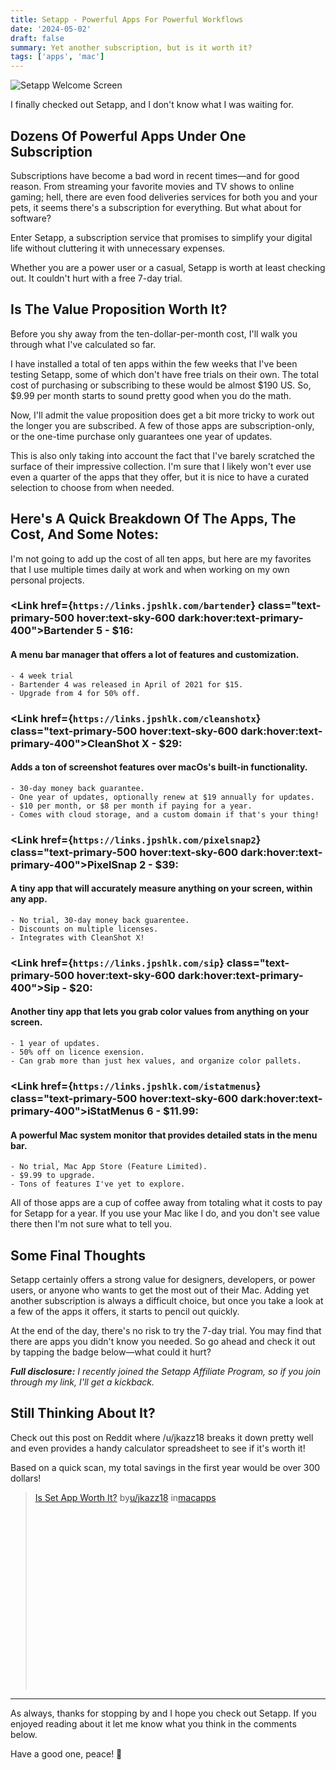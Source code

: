 ```yaml
---
title: Setapp - Powerful Apps For Powerful Workflows
date: '2024-05-02'
draft: false
summary: Yet another subscription, but is it worth it?
tags: ['apps', 'mac']
---
```



![Setapp Welcome Screen](../../assets/setapp-welcome.png)

I finally checked out Setapp, and I don't know what I was waiting for.

## Dozens Of Powerful Apps Under One Subscription

Subscriptions have become a bad word in recent times—and for good reason. From streaming your favorite movies and TV shows to online gaming; hell, there are even food deliveries services for both you and your pets, it seems there's a subscription for everything. But what about for software?

Enter Setapp, a subscription service that promises to simplify your digital life without cluttering it with unnecessary expenses.

Whether you are a power user or a casual, Setapp is worth at least checking out. It couldn't hurt with a free 7-day trial.

## Is The Value Proposition Worth It?

Before you shy away from the ten-dollar-per-month cost, I'll walk you through what I've calculated so far.

I have installed a total of ten apps within the few weeks that I've been testing Setapp, some of which don't have free trials on their own. The total cost of purchasing or subscribing to these would be almost $190 US. So, $9.99 per month starts to sound pretty good when you do the math.

Now, I'll admit the value proposition does get a bit more tricky to work out the longer you are subscribed. A few of those apps are subscription-only, or the one-time purchase only guarantees one year of updates.

This is also only taking into account the fact that I've barely scratched the surface of their impressive collection. I'm sure that I likely won't ever use even a quarter of the apps that they offer, but it is nice to have a curated selection to choose from when needed.

## Here's A Quick Breakdown Of The Apps, The Cost, And Some Notes:

I'm not going to add up the cost of all ten apps, but here are my favorites that I use multiple times daily at work and when working on my own personal projects.

### <Link href={`https://links.jpshlk.com/bartender`} class="text-primary-500 hover:text-sky-600 dark:hover:text-primary-400">Bartender 5 - $16:</Link>

#### A menu bar manager that offers a lot of features and customization.
    - 4 week trial
    - Bartender 4 was released in April of 2021 for $15.
    - Upgrade from 4 for 50% off.

### <Link href={`https://links.jpshlk.com/cleanshotx`} class="text-primary-500 hover:text-sky-600 dark:hover:text-primary-400">CleanShot X - $29:</Link>

#### Adds a ton of screenshot features over macOs's built-in functionality.
    - 30-day money back guarantee.
    - One year of updates, optionally renew at $19 annually for updates.
    - $10 per month, or $8 per month if paying for a year.
    - Comes with cloud storage, and a custom domain if that's your thing!

### <Link href={`https://links.jpshlk.com/pixelsnap2`} class="text-primary-500 hover:text-sky-600 dark:hover:text-primary-400">PixelSnap 2 - $39:</Link>

#### A tiny app that will accurately measure anything on your screen, within any app.
    - No trial, 30-day money back guarentee.
    - Discounts on multiple licenses.
    - Integrates with CleanShot X!

### <Link href={`https://links.jpshlk.com/sip`} class="text-primary-500 hover:text-sky-600 dark:hover:text-primary-400">Sip - $20:</Link>

#### Another tiny app that lets you grab color values from anything on your screen.
    - 1 year of updates.
    - 50% off on licence exension.
    - Can grab more than just hex values, and organize color pallets.

### <Link href={`https://links.jpshlk.com/istatmenus`} class="text-primary-500 hover:text-sky-600 dark:hover:text-primary-400">iStatMenus 6 - $11.99:</Link>

#### A powerful Mac system monitor that provides detailed stats in the menu bar.
    - No trial, Mac App Store (Feature Limited).
    - $9.99 to upgrade.
    - Tons of features I've yet to explore.

All of those apps are a cup of coffee away from totaling what it costs to pay for Setapp for a year. If you use your Mac like I do, and you don't see value there then I'm not sure what to tell you.

## Some Final Thoughts

Setapp certainly offers a strong value for designers, developers, or power users, or anyone who wants to get the most out of their Mac. Adding yet another subscription is always a difficult choice, but once you take a look at a few of the apps it offers, it starts to pencil out quickly.

At the end of the day, there's no risk to try the 7-day trial. You may find that there are apps you didn't know you needed. So go ahead and check it out by tapping the badge below—what could it hurt?

<SocialIcon kind="setappbadge" href="https://links.jpshlk.com/setapp" target="_blank"/>

***Full disclosure:** I recently joined the Setapp Affiliate Program, so if you join through my link, I'll get a kickback.*

## Still Thinking About It?

Check out this post on Reddit where /u/jkazz18 breaks it down pretty well and even provides a handy calculator spreadsheet to see if it's worth it!

Based on a quick scan, my total savings in the first year would be over 300 dollars!

<blockquote class="reddit-embed-bq" style="height:316px" data-embed-theme="dark" data-embed-height="316"><a href="https://www.reddit.com/r/macapps/comments/1abqzoe/is_set_app_worth_it/">Is Set App Worth It?</a> by<a href="https://www.reddit.com/user/jkazz18/">u/jkazz18</a> in<a href="https://www.reddit.com/r/macapps/">macapps</a></blockquote><script async="" src="https://embed.reddit.com/widgets.js" charset="UTF-8"></script>

***

As always, thanks for stopping by and I hope you check out Setapp. If you enjoyed reading about it let me know what you think in the comments below.

Have a good one, peace! 🤙